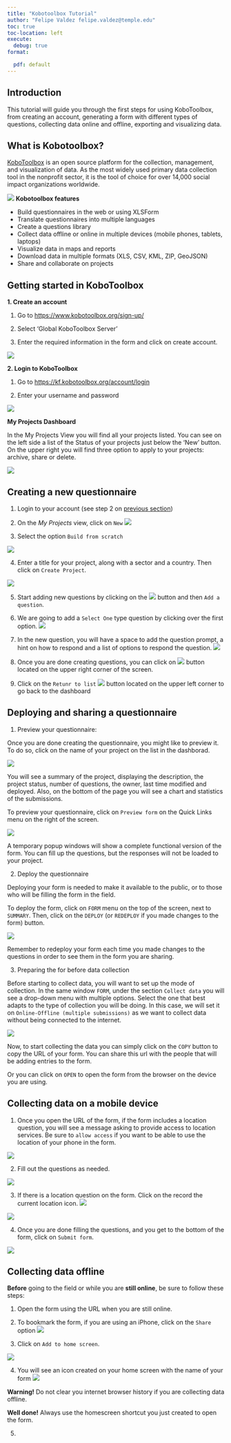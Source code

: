 ```yaml
---
title: "Kobotoolbox Tutorial"
author: "Felipe Valdez felipe.valdez@temple.edu"
toc: true
toc-location: left
execute:
  debug: true
format:

  pdf: default
---
```


## Introduction

This tutorial will guide you through the first steps for using KoboToolbox, from creating an account, generating a form with different types of questions, collecting data online and offline, exporting and visualizing data.

## What is Kobotoolbox?

[KoboToolbox](https://www.kobotoolbox.org/about-us/software/) is an open source platform for the collection, management, and visualization of data. As the most widely used primary data collection tool in the nonprofit sector, it is the tool of choice for over 14,000 social impact organizations worldwide.

![](https://www.kobotoolbox.org/assets/images/common/kobotoolbox_logo_default_for-light-bg.svg)
**Kobotoolbox features**

-	Build questionnaires in the web or using XLSForm
-	Translate questionnaires into multiple languages
-	Create a questions library
-	Collect data offline or online in multiple devices (mobile phones, tablets, laptops)
-	Visualize data in maps and reports
-	Download data in multiple formats (XLS, CSV, KML, ZIP, GeoJSON)
-	Share and collaborate on projects

## Getting started in KoboToolbox

**1. Create an account**

1.	Go to [https://www.kobotoolbox.org/sign-up/](https://www.kobotoolbox.org/sign-up/)

2. 	Select ‘Global KoboToolbox Server’

3. 	Enter the required information in the form and click on create account.

![](kobotoolbox_tutorial_files/img/img1.png)

**2. Login to KoboToolbox**

1. Go to [https://kf.kobotoolbox.org/account/login](https://kf.kobotoolbox.org/account/login)

2. Enter your username and password

![](kobotoolbox_tutorial_files/img/img2.png)

**My Projects Dashboard**

In the My Projects View you will find all your projects listed. You can see on the left side a list of the Status of your projects just below the ‘New’ button. On the upper right you will find three option to apply to your projects: archive, share or delete.

![](kobotoolbox_tutorial_files/img/img3.png)

## Creating a new questionnaire

1. Login to your account (see step 2 on [previous section](https://6f55d0be68b34246b8b812a68d153338.app.posit.cloud/p/b6def2a0/#getting-started-in-kobotoolbox))

2. On the *My Projects* view, click on `New` ![](kobotoolbox_tutorial_files/img/img4.png)

3. Select the option `Build from scratch`

![](kobotoolbox_tutorial_files/img/img5.png)

4. Enter a title for your project, along with a sector and a country. Then click on `Create Project`.

![](kobotoolbox_tutorial_files/img/img6.png)

5. Start adding new questions by clicking on the ![](kobotoolbox_tutorial_files/img/img6_1.png) button and then `Add a question`.

6. We are going to add a `Select One` type question by clicking over the first option.
![](kobotoolbox_tutorial_files/img/img7.png)

7. In the new question, you will have a space to add the question prompt, a hint on how to respond and a list of options to respond the question.
![](kobotoolbox_tutorial_files/img/img8.png)

8. Once you are done creating questions, you can click on ![](kobotoolbox_tutorial_files/img/img9.png) button located on the upper right corner of the screen.

9. Click on the `Retunr to list` ![](kobotoolbox_tutorial_files/img/img10.png) button located on the upper left corner to go back to the dashboard 

## Deploying and sharing a questionnaire

1. Preview your questionnaire:

Once you are done creating the questionnaire, you might like to preview it. To do so, click on the name of your project on the list in the dashborad.

![](kobotoolbox_tutorial_files/img/img11.png)

You will see a summary of the project, displaying the description, the project status, number of questions, the owner, last time modified and deployed. Also, on the bottom of the page you will see a chart and statistics of the submissions. 

To preview your questionnaire, click on `Preview form` on the Quick Links menu on the right of the screen.

![](kobotoolbox_tutorial_files/img/img12.png)

A temporary popup windows will show a complete functional version of the form. You can fill up the questions, but the responses will not be loaded to your project.

2. Deploy the questionnaire

Deploying your form is needed to make it available to the public, or to those who will be filling the form in the field. 

To deploy the form, click on `FORM` menu on the top of the screen, next to `SUMMARY`.
Then, click on the `DEPLOY` (or `REDEPLOY` if you made changes to the form) button.

![](kobotoolbox_tutorial_files/img/img13.png)

Remember to redeploy your form each time you made changes to the questions in order to see them in the form you are sharing. 

3. Preparing the for before data collection

Before starting to collect data, you will want to set up the mode of collection. 
In the same window `FORM`, under the section `Collect data` you will see a drop-down menu with multiple options. Select the one that best adapts to the type of collection you will be doing. In this case, we will set it on `Online-Offline (multiple submissions)` as we want to collect data without being connected to the internet.

![](kobotoolbox_tutorial_files/img/img14.png)

Now, to start collecting the data you can simply click on the `COPY` button to copy the URL of your form. You can share this url with the people that will be adding entries to the form. 

Or you can click on `OPEN` to open the form from the browser on the device you are using. 

## Collecting data on a mobile device

1. Once you open the URL of the form, if the form includes a location question, you will see a message asking to provide access to location services. Be sure to `allow access` if you want to be able to use the location of your phone in the form.

![](kobotoolbox_tutorial_files/img/img15.jpg)

2.	Fill out the questions as needed.

![](kobotoolbox_tutorial_files/img/img16.jpg)

3.	If there is a location question on the form. Click on the record the current location icon. ![](kobotoolbox_tutorial_files/img/img17_1.png)

![](kobotoolbox_tutorial_files/img/img17.jpg)

4.	Once you are done filling the questions, and you get to the bottom of the form, click on `Submit form`. 

![](kobotoolbox_tutorial_files/img/img18.jpg)

## Collecting data offline

**Before** going to the field or while you are **still online**, be sure to follow these steps:

1.	Open the form using the URL when you are still online.

2.	To bookmark the form, if you are using an iPhone, click on the `Share` option ![](kobotoolbox_tutorial_files/img/img20.png)

3.	Click on `Add to home screen`.

![](kobotoolbox_tutorial_files/img/img21.png)

4.	You will see an icon created on your home screen with the name of your form ![](kobotoolbox_tutorial_files/img/img22.jpg)

<div class="alert alert-dismissible alert-danger">
  <strong>Warning!</strong> Do not clear you internet browser history if you are collecting data offline.
</div>

<div class="alert alert-dismissible alert-success">
  <strong>Well done!</strong> Always use the homescreen shortcut you just created to open the form.
</div>

5. 
